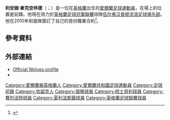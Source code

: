 {{noteta|G1=足球|G2=FAcup
|T=zh-hans:利亚姆·麦克阿林登; zh-hk:利安·麥艾連頓; zh-tw:利安姆·麥克安林德;
|1=zh-hans:利亚姆; zh-hk:利安; zh-tw:利安姆;
|2=zh-hans:麦克阿林登; zh-hk:麥艾連頓; zh-tw:麥克安林德;
}}
{{Infobox football biography
| name= 利安姆·麥克安林德<br>''Liam McAlinden''
| image = Liam McAlinden.jpg
| image_size = 250
| caption = 2014年麥克安林德代表狼隊上陣
| fullname = Liam James McAlinden<ref name="Player Details: Liam McAlinden">{{Cite web
| title = Player Details: Liam McAlinden
| publisher = English National Football Archive}}</ref>
| height = {{height|ft=6|in=1}}
| birth_date = {{birth date and age|1993|9|26|df=y}}
| birth_place = [[英格蘭|英格蘭]][[Cannock|坎诺克]]
| position = [[前鋒_(足球)|前鋒]]
| currentclub = [[伍尔弗汉普顿流浪足球俱乐部|狼隊]]
| clubnumber = 20
| youthyears1 = 2001–2010
| youthclubs1 = [[伍尔弗汉普顿流浪足球俱乐部|狼隊]]
| years1=2010–
| clubs1 = [[伍尔弗汉普顿流浪足球俱乐部|狼隊]]
| caps1 = 14
| goals1 = 1
| years2 = 2013
| clubs2 = → [[谢斯伯利足球俱乐部|梳士貝利]]
| caps2 = 9
| goals2 = 3
| years3 = 2014
| clubs3 = → [[弗利特伍德镇足球俱乐部|費列活特]]
| caps3 = 5
| goals3 = 2
| years4 = 2015
| clubs4 = → [[弗利特伍德镇足球俱乐部|費列活特]]
| caps4 = 14
| goals4 = 2
| nationalyears1 = 2012 
| nationalteam1 = [[北愛爾蘭21歲以下足球代表隊|北愛爾蘭U21]] 
| nationalcaps1 = 3 
| nationalgoals1 = 0
| nationalyears2 = 2014 
| nationalteam2 = [[愛爾蘭21歲以下國家足球隊|愛爾蘭U21]] 
| nationalcaps2 = 1 
| nationalgoals2 = 0
| club-update= 18:50, 6 May 2015 (UTC)
}}
'''利安姆·麥克安林德'''（{{lang-en|'''Liam McAlinden'''}}；{{bd|1993年|9月26日}}）是一位在[[英格蘭|英格蘭]]出生的[[愛爾蘭|愛爾蘭]][[足球員|足球運動員]]，在場上的位置是前鋒。他現在效力於[[英格蘭足球冠軍聯賽|英格蘭足球冠軍聯賽]]球隊[[伍尔弗汉普顿流浪足球俱乐部|伍尔弗汉普顿流浪足球俱乐部]]。他在2010年和狼隊簽訂了自己的首份職業合約<ref>{{cite news | title = Wolves sign up Zeli Ismail and Liam McAlinden | publisher = Express & Star | url = http://www.expressandstar.com/sport/wolverhampton-wanderers-fc/2010/12/15/wolves-sign-up-zeli-ismail-and-liam-mcalinden/ | date = 15 December 2010 | accessdate = 2015-06-16 | archive-date = 2015-06-18 | archive-url = https://web.archive.org/web/20150618131721/http://www.expressandstar.com/sport/wolverhampton-wanderers-fc/2010/12/15/wolves-sign-up-zeli-ismail-and-liam-mcalinden/ | dead-url = no }}</ref>。

==參考資料==
{{Reflist}}

==外部連結==
*[http://www.wolves.co.uk/team/player-profile/index.aspx?playerid=464760&tcmuri=388451 Official Wolves profile]{{Wayback|url=http://www.wolves.co.uk/team/player-profile/index.aspx?playerid=464760&tcmuri=388451 |date=20150618151349 }}
*{{soccerbase|69864|利安姆·麥克安林德}}

{{DEFAULTSORT:McAlinden, Liam}}
[[Category:愛爾蘭裔英格蘭人|Category:愛爾蘭裔英格蘭人]]
[[Category:愛爾蘭共和國足球運動員|Category:愛爾蘭共和國足球運動員]]
[[Category:足球前鋒|Category:足球前鋒]]
[[Category:坎諾克人|Category:坎諾克人]]
[[Category:狼隊球員|Category:狼隊球員]]
[[Category:梳士貝利球員|Category:梳士貝利球員]]
[[Category:費列活特球員|Category:費列活特球員]]
[[Category:夏利法斯鎮球員|Category:夏利法斯鎮球員]]
[[Category:英格蘭足球聯賽球員|Category:英格蘭足球聯賽球員]]